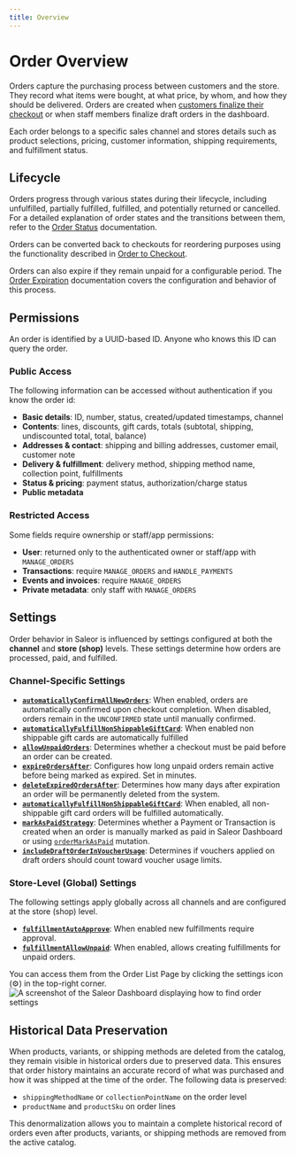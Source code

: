 ```yaml
---
title: Overview
---
```


# Order Overview

Orders capture the purchasing process between customers and the store. They record what items were bought, at what price, by whom, and how they should be delivered. Orders are created when [customers finalize their checkout](/developer/checkout/lifecycle.mdx#completing-checkout) or when staff members finalize draft orders in the dashboard.

Each order belongs to a specific sales channel and stores details such as product selections, pricing, customer information, shipping requirements, and fulfillment status.

## Lifecycle

Orders progress through various states during their lifecycle, including unfulfilled, partially fulfilled, fulfilled, and potentially returned or cancelled. For a detailed explanation of order states and the transitions between them, refer to the [Order Status](/developer/order/order-status) documentation.

Orders can be converted back to checkouts for reordering purposes using the functionality described in [Order to Checkout](/developer/order/order-to-checkout).

Orders can also expire if they remain unpaid for a configurable period. The [Order Expiration](/developer/order/order-expiration) documentation covers the configuration and behavior of this process.

## Permissions

An order is identified by a UUID-based ID. Anyone who knows this ID can query the order.

### Public Access

The following information can be accessed without authentication if you know the order id:

- **Basic details**: ID, number, status, created/updated timestamps, channel
- **Contents**: lines, discounts, gift cards, totals (subtotal, shipping, undiscounted total, total, balance)
- **Addresses & contact**: shipping and billing addresses, customer email, customer note
- **Delivery & fulfillment**: delivery method, shipping method name, collection point, fulfillments
- **Status & pricing**: payment status, authorization/charge status
- **Public metadata**

### Restricted Access

Some fields require ownership or staff/app permissions:

- **User**: returned only to the authenticated owner or staff/app with `MANAGE_ORDERS`
- **Transactions**: require `MANAGE_ORDERS` and `HANDLE_PAYMENTS`
- **Events and invoices**: require `MANAGE_ORDERS`
- **Private metadata**: only staff with `MANAGE_ORDERS`

## Settings

Order behavior in Saleor is influenced by settings configured at both the **channel** and **store (shop)** levels. These settings determine how orders are processed, paid, and fulfilled.

### Channel-Specific Settings

- **[`automaticallyConfirmAllNewOrders`](/api-reference/miscellaneous/objects/order-settings.mdx#ordersettingsautomaticallyconfirmallnewordersboolean---)**: When enabled, orders are automatically confirmed upon checkout completion. When disabled, orders remain in the `UNCONFIRMED` state until manually confirmed.
- **[`automaticallyFulfillNonShippableGiftCard`](/api-reference/miscellaneous/objects/order-settings#ordersettingsautomaticallyfulfillnonshippablegiftcardboolean---)**: When enabled non shippable gift cards are automatically fulfilled
- **[`allowUnpaidOrders`](/api-reference/miscellaneous/objects/order-settings.mdx#ordersettingsallowunpaidordersboolean---)**: Determines whether a checkout must be paid before an order can be created.
- **[`expireOrdersAfter`](/api-reference/miscellaneous/objects/order-settings.mdx#ordersettingsexpireordersafterminute--)**: Configures how long unpaid orders remain active before being marked as expired. Set in minutes.
- **[`deleteExpiredOrdersAfter`](/api-reference/miscellaneous/objects/order-settings.mdx#ordersettingsdeleteexpiredordersafterday---)**: Determines how many days after expiration an order will be permanently deleted from the system.
- **[`automaticallyFulfillNonShippableGiftCard`](/api-reference/miscellaneous/objects/order-settings.mdx#ordersettingsautomaticallyfulfillnonshippablegiftcardboolean---)**: When enabled, all non-shippable gift card orders will be fulfilled automatically.
- **[`markAsPaidStrategy`](/api-reference/miscellaneous/objects/order-settings.mdx#ordersettingsmarkaspaidstrategymarkaspaidstrategyenum---)**: Determines whether a Payment or Transaction is created when an order is manually marked as paid in Saleor Dashboard or using [`orderMarkAsPaid`](/api-reference/orders/mutations/order-mark-as-paid) mutation.
- **[`includeDraftOrderInVoucherUsage`](/api-reference/miscellaneous/objects/order-settings.mdx#ordersettingsincludedraftorderinvoucherusageboolean---)**: Determines if vouchers applied on draft orders should count toward voucher usage limits.

### Store-Level (Global) Settings
The following settings apply globally across all channels and are configured at the store (shop) level.
- **[`fulfillmentAutoApprove`](/api-reference/miscellaneous/objects/shop#shopfulfillmentautoapproveboolean---)**: When enabled new fulfillments require approval.
- **[`fulfillmentAllowUnpaid`](/api-reference/miscellaneous/objects/shop#shopfulfillmentallowunpaidboolean---)**: When enabled, allows creating fulfillments for unpaid orders.

You can access them from the Order List Page by clicking the settings icon (⚙️) in the top-right corner.
![A screenshot of the Saleor Dashboard displaying how to find order settings](assets/order_settings.png)

## Historical Data Preservation

When products, variants, or shipping methods are deleted from the catalog, they remain visible in historical orders due to preserved data. This ensures that order history maintains an accurate record of what was purchased and how it was shipped at the time of the order. The following data is preserved:

- `shippingMethodName` or `collectionPointName` on the order level
- `productName` and `productSku` on order lines

This denormalization allows you to maintain a complete historical record of orders even after products, variants, or shipping methods are removed from the active catalog.
